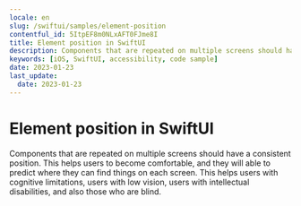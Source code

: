 ```yaml
---
locale: en
slug: /swiftui/samples/element-position
contentful_id: 5ItpEF8m0NLxAFT0FJme8I
title: Element position in SwiftUI
description: Components that are repeated on multiple screens should have a consistent position.
keywords: [iOS, SwiftUI, accessibility, code sample]
date: 2023-01-23
last_update:
  date: 2023-01-23
---
```


# Element position in SwiftUI

Components that are repeated on multiple screens should have a consistent position. This helps users to become comfortable, and they will able to predict where they can find things on each screen. This helps users with cognitive limitations, users with low vision, users with intellectual disabilities, and also those who are blind.

<CodeSample id="element-position" platform="swiftui" locale="en"/>
